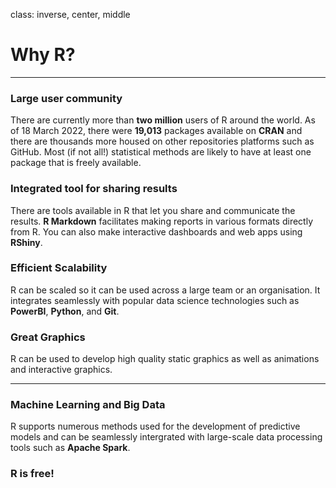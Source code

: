 class: inverse, center, middle

# Why R?

---

### Large user community
There are currently more than **two million** users of R around the world.
As of 18 March 2022, there were **19,013** packages available on **CRAN** and there are thousands more housed on other repositories platforms such as GitHub. Most (if not all!) statistical methods are likely to have at least one package that is freely available.

### Integrated tool for sharing results
There are tools available in R that let you share and communicate the results. **R Markdown** facilitates making reports in various formats directly from R. You can also make interactive dashboards and web apps using **RShiny**.

### Efficient Scalability
R can be scaled so it can be used across a large team or an organisation. It integrates seamlessly with popular data science technologies such as **PowerBI**, **Python**, and **Git**.
 
### Great Graphics
R can be used to develop high quality static graphics as well as animations and interactive graphics.

---

### Machine Learning and Big Data
R supports numerous methods used for the development of predictive models and can be seamlessly intergrated with large-scale data processing tools such as **Apache Spark**.

### R is free!
